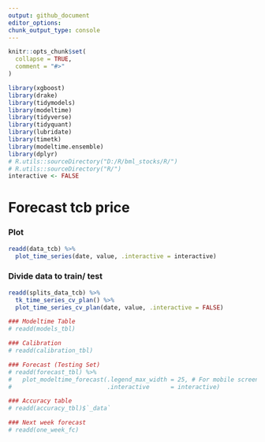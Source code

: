 ```yaml
---
output: github_document
editor_options: 
chunk_output_type: console
---
```

  
  
```r
knitr::opts_chunk$set(
  collapse = TRUE,
  comment = "#>"
)
```

```r
library(xgboost)
library(drake)
library(tidymodels)
library(modeltime)
library(tidyverse)
library(tidyquant)
library(lubridate)
library(timetk)
library(modeltime.ensemble)
library(dplyr)
# R.utils::sourceDirectory("D:/R/bml_stocks/R/")
# R.utils::sourceDirectory("R/")
interactive <- FALSE
```

# Forecast tcb price

### Plot
```r
readd(data_tcb) %>%
  plot_time_series(date, value, .interactive = interactive)
```

### Divide data to train/ test

```r
readd(splits_data_tcb) %>%
  tk_time_series_cv_plan() %>%
  plot_time_series_cv_plan(date, value, .interactive = FALSE)
```



```r
### Modeltime Table
# readd(models_tbl)
```




```r
### Calibration
# readd(calibration_tbl)
```



```r
### Forecast (Testing Set)
# readd(forecast_tbl) %>% 
#   plot_modeltime_forecast(.legend_max_width = 25, # For mobile screens
#                           .interactive      = interactive)
```




```r
### Accuracy table
# readd(accuracy_tbl)$`_data`
```

```r
### Next week forecast
# readd(one_week_fc)
```

